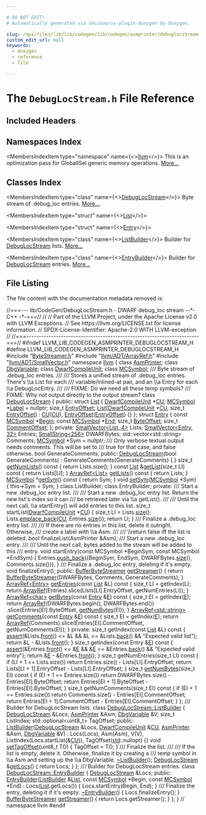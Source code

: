```yaml
---

# DO NOT EDIT!
# Automatically generated via docusaurus-plugin-doxygen by Doxygen.

slug: /api/files/lib/lib/codegen/lib/codegen/asmprinter/debuglocstream-h
custom_edit_url: null
keywords:
  - doxygen
  - reference
  - file

---
```





# The `DebugLocStream.h` File Reference

<DoxygenPage pluginConfig={pluginConfig}>



## Included Headers

<IncludesList>
<IncludesListItem
  filePath="ByteStreamer.h"
  permalink="/docs/api/files/lib/lib/codegen/lib/codegen/asmprinter/bytestreamer-h"
  isLocal="true" />
<IncludesListItem
  filePath="llvm/ADT/ArrayRef.h"
  permalink="/docs/api/files/include/include/llvm/include/llvm/adt/arrayref-h"
  isLocal="true" />
<IncludesListItem
  filePath="llvm/ADT/SmallVector.h"
  permalink="/docs/api/files/include/include/llvm/include/llvm/adt/smallvector-h"
  isLocal="true" />
</IncludesList>

## Namespaces Index

<MembersIndex>

<MembersIndexItem
  type="namespace"
  name={<><a href="/docs/api/namespaces/llvm">llvm</a></>}>
This is an optimization pass for GlobalISel generic memory operations. <a href="/docs/api/namespaces/llvm/#details">More...</a>
</MembersIndexItem>

</MembersIndex>

## Classes Index

<MembersIndex>

<MembersIndexItem
  type="class"
  name={<><a href="/docs/api/classes/llvm/debuglocstream">DebugLocStream</a></>}>
Byte stream of .debug&#95;loc entries. <a href="/docs/api/classes/llvm/debuglocstream/#details">More...</a>
</MembersIndexItem>

<MembersIndexItem
  type="struct"
  name={<><a href="/docs/api/structs/llvm/debuglocstream/list">List</a></>}>
</MembersIndexItem>

<MembersIndexItem
  type="struct"
  name={<><a href="/docs/api/structs/llvm/debuglocstream/entry">Entry</a></>}>
</MembersIndexItem>

<MembersIndexItem
  type="class"
  name={<><a href="/docs/api/classes/llvm/debuglocstream/listbuilder">ListBuilder</a></>}>
Builder for <a href="/docs/api/classes/llvm/debuglocstream">DebugLocStream</a> lists. <a href="/docs/api/classes/llvm/debuglocstream/listbuilder/#details">More...</a>
</MembersIndexItem>

<MembersIndexItem
  type="class"
  name={<><a href="/docs/api/classes/llvm/debuglocstream/entrybuilder">EntryBuilder</a></>}>
Builder for <a href="/docs/api/classes/llvm/debuglocstream">DebugLocStream</a> entries. <a href="/docs/api/classes/llvm/debuglocstream/entrybuilder/#details">More...</a>
</MembersIndexItem>

</MembersIndex>


## File Listing

The file content with the documentation metadata removed is:

<ProgramListing>

<Link id="l00001" /><CodeLine lineNumber="1"><span class="doxyHighlightComment">//===--- lib/CodeGen/DebugLocStream.h - DWARF debug&#95;loc stream --&#42;- C++ -&#42;-===//</span></CodeLine>
<Link id="l00002" /><CodeLine lineNumber="2"><span class="doxyHighlightComment">//</span></CodeLine>
<Link id="l00003" /><CodeLine lineNumber="3"><span class="doxyHighlightComment">// Part of the LLVM Project, under the Apache License v2.0 with LLVM Exceptions.</span></CodeLine>
<Link id="l00004" /><CodeLine lineNumber="4"><span class="doxyHighlightComment">// See https://llvm.org/LICENSE.txt for license information.</span></CodeLine>
<Link id="l00005" /><CodeLine lineNumber="5"><span class="doxyHighlightComment">// SPDX-License-Identifier: Apache-2.0 WITH LLVM-exception</span></CodeLine>
<Link id="l00006" /><CodeLine lineNumber="6"><span class="doxyHighlightComment">//</span></CodeLine>
<Link id="l00007" /><CodeLine lineNumber="7"><span class="doxyHighlightComment">//===----------------------------------------------------------------------===//</span></CodeLine>
<Link id="l00008" /><CodeLine lineNumber="8"></CodeLine>
<Link id="l00009" /><CodeLine lineNumber="9"><span class="doxyHighlightPreprocessor">#ifndef LLVM&#95;LIB&#95;CODEGEN&#95;ASMPRINTER&#95;DEBUGLOCSTREAM&#95;H</span></CodeLine>
<Link id="l00010" /><CodeLine lineNumber="10"><span class="doxyHighlightPreprocessor">#define LLVM&#95;LIB&#95;CODEGEN&#95;ASMPRINTER&#95;DEBUGLOCSTREAM&#95;H</span></CodeLine>
<Link id="l00011" /><CodeLine lineNumber="11"></CodeLine>
<Link id="l00012" /><CodeLine lineNumber="12"><span class="doxyHighlightPreprocessor">#include &quot;<a href="/docs/api/files/lib/lib/codegen/lib/codegen/asmprinter/bytestreamer-h">ByteStreamer.h</a>&quot;</span></CodeLine>
<Link id="l00013" /><CodeLine lineNumber="13"><span class="doxyHighlightPreprocessor">#include &quot;<a href="/docs/api/files/include/include/llvm/include/llvm/adt/arrayref-h">llvm/ADT/ArrayRef.h</a>&quot;</span></CodeLine>
<Link id="l00014" /><CodeLine lineNumber="14"><span class="doxyHighlightPreprocessor">#include &quot;<a href="/docs/api/files/include/include/llvm/include/llvm/adt/smallvector-h">llvm/ADT/SmallVector.h</a>&quot;</span></CodeLine>
<Link id="l00015" /><CodeLine lineNumber="15"></CodeLine>
<Link id="l00016" /><CodeLine lineNumber="16"><span class="doxyHighlightKeyword">namespace </span><span class="doxyHighlight"><a href="/docs/api/namespaces/llvm">llvm</a> &#123;</span></CodeLine>
<Link id="l00017" /><CodeLine lineNumber="17"></CodeLine>
<Link id="l00018" /><CodeLine lineNumber="18"><span class="doxyHighlightKeyword">class </span><span class="doxyHighlight"><a href="/docs/api/classes/llvm/asmprinter">AsmPrinter</a>;</span></CodeLine>
<Link id="l00019" /><CodeLine lineNumber="19"><span class="doxyHighlightKeyword">class </span><span class="doxyHighlight"><a href="/docs/api/classes/llvm/dbgvariable">DbgVariable</a>;</span></CodeLine>
<Link id="l00020" /><CodeLine lineNumber="20"><span class="doxyHighlightKeyword">class </span><span class="doxyHighlight"><a href="/docs/api/classes/llvm/dwarfcompileunit-2">DwarfCompileUnit</a>;</span></CodeLine>
<Link id="l00021" /><CodeLine lineNumber="21"><span class="doxyHighlightKeyword">class </span><span class="doxyHighlight"><a href="/docs/api/classes/llvm/mcsymbol">MCSymbol</a>;</span></CodeLine>
<Link id="l00022" /><CodeLine lineNumber="22"></CodeLine>
<Link id="l00023" /><CodeLine lineNumber="23"><span class="doxyHighlightComment">/// Byte stream of .debug&#95;loc entries.</span></CodeLine>
<Link id="l00024" /><CodeLine lineNumber="24"><span class="doxyHighlightComment">///</span></CodeLine>
<Link id="l00025" /><CodeLine lineNumber="25"><span class="doxyHighlightComment">/// Stores a unified stream of .debug&#95;loc entries.  There&#39;s \\a List for each</span></CodeLine>
<Link id="l00026" /><CodeLine lineNumber="26"><span class="doxyHighlightComment">/// variable/inlined-at pair, and an \\a Entry for each \\a DebugLocEntry.</span></CodeLine>
<Link id="l00027" /><CodeLine lineNumber="27"><span class="doxyHighlightComment">///</span></CodeLine>
<Link id="l00028" /><CodeLine lineNumber="28"><span class="doxyHighlightComment">/// FIXME: Do we need all these temp symbols?</span></CodeLine>
<Link id="l00029" /><CodeLine lineNumber="29"><span class="doxyHighlightComment">/// FIXME: Why not output directly to the output stream?</span></CodeLine>
<Link id="l00030" /><CodeLine lineNumber="30" lineLink="/docs/api/classes/llvm/debuglocstream"><span class="doxyHighlightKeyword">class </span><span class="doxyHighlight"><a href="/docs/api/classes/llvm/debuglocstream/#aca948c6cbebfd3e6b3d30786518e68f2">DebugLocStream</a> &#123;</span></CodeLine>
<Link id="l00031" /><CodeLine lineNumber="31"><span class="doxyHighlightKeyword">public</span><span class="doxyHighlight">:</span></CodeLine>
<Link id="l00032" /><CodeLine lineNumber="32" lineLink="/docs/api/structs/llvm/debuglocstream/list"><span class="doxyHighlight">  </span><span class="doxyHighlightKeyword">struct </span><span class="doxyHighlight"><a href="/docs/api/structs/llvm/debuglocstream/list/#a0f4c095fa2fb459a3ff8508737e51fd5">List</a> &#123;</span></CodeLine>
<Link id="l00033" /><CodeLine lineNumber="33" lineLink="/docs/api/structs/llvm/debuglocstream/list/#ab26e08aa85cc66133cf676f6f6fada68"><span class="doxyHighlight">    <a href="/docs/api/classes/llvm/dwarfcompileunit-2">DwarfCompileUnit</a> &#42;<a href="/docs/api/namespaces/cu">CU</a>;</span></CodeLine>
<Link id="l00034" /><CodeLine lineNumber="34" lineLink="/docs/api/structs/llvm/debuglocstream/list/#acd8a30786e5d8ee08a51b63e7476156d"><span class="doxyHighlight">    <a href="/docs/api/classes/llvm/mcsymbol">MCSymbol</a> &#42;<a href="/docs/api/structs/llvm/debuglocstream/list/#acd8a30786e5d8ee08a51b63e7476156d">Label</a> = </span><span class="doxyHighlightKeyword">nullptr</span><span class="doxyHighlight">;</span></CodeLine>
<Link id="l00035" /><CodeLine lineNumber="35" lineLink="/docs/api/structs/llvm/debuglocstream/list/#af66a400b96635a342b29b188a3d7aa20"><span class="doxyHighlight">    </span><span class="doxyHighlightKeywordType">size&#95;t</span><span class="doxyHighlight"> <a href="/docs/api/structs/llvm/debuglocstream/list/#af66a400b96635a342b29b188a3d7aa20">EntryOffset</a>;</span></CodeLine>
<Link id="l00036" /><CodeLine lineNumber="36" lineLink="/docs/api/structs/llvm/debuglocstream/list/#a0f4c095fa2fb459a3ff8508737e51fd5"><span class="doxyHighlight">    <a href="/docs/api/structs/llvm/debuglocstream/list/#a0f4c095fa2fb459a3ff8508737e51fd5">List</a>(<a href="/docs/api/classes/llvm/dwarfcompileunit-2">DwarfCompileUnit</a> &#42;<a href="/docs/api/namespaces/cu">CU</a>, </span><span class="doxyHighlightKeywordType">size&#95;t</span><span class="doxyHighlight"> <a href="/docs/api/structs/llvm/debuglocstream/list/#af66a400b96635a342b29b188a3d7aa20">EntryOffset</a>)</span></CodeLine>
<Link id="l00037" /><CodeLine lineNumber="37"><span class="doxyHighlight">        : <a href="/docs/api/namespaces/cu">CU</a>(<a href="/docs/api/namespaces/cu">CU</a>), <a href="/docs/api/structs/llvm/debuglocstream/list/#af66a400b96635a342b29b188a3d7aa20">EntryOffset</a>(<a href="/docs/api/structs/llvm/debuglocstream/list/#af66a400b96635a342b29b188a3d7aa20">EntryOffset</a>) &#123;&#125;</span></CodeLine>
<Link id="l00038" /><CodeLine lineNumber="38"><span class="doxyHighlight">  &#125;;</span></CodeLine>
<Link id="l00039" /><CodeLine lineNumber="39" lineLink="/docs/api/structs/llvm/debuglocstream/entry"><span class="doxyHighlight">  </span><span class="doxyHighlightKeyword">struct </span><span class="doxyHighlight"><a href="/docs/api/structs/llvm/debuglocstream/entry">Entry</a> &#123;</span></CodeLine>
<Link id="l00040" /><CodeLine lineNumber="40" lineLink="/docs/api/structs/llvm/debuglocstream/entry/#aefde5ce9bff36b3d5568976bd0825236"><span class="doxyHighlight">    </span><span class="doxyHighlightKeyword">const</span><span class="doxyHighlight"> <a href="/docs/api/classes/llvm/mcsymbol">MCSymbol</a> &#42;<a href="/docs/api/structs/llvm/debuglocstream/entry/#aefde5ce9bff36b3d5568976bd0825236">Begin</a>;</span></CodeLine>
<Link id="l00041" /><CodeLine lineNumber="41" lineLink="/docs/api/structs/llvm/debuglocstream/entry/#aafbe3635c6dba172f60fb5e4c41faf89"><span class="doxyHighlight">    </span><span class="doxyHighlightKeyword">const</span><span class="doxyHighlight"> <a href="/docs/api/classes/llvm/mcsymbol">MCSymbol</a> &#42;<a href="/docs/api/structs/llvm/debuglocstream/entry/#aafbe3635c6dba172f60fb5e4c41faf89">End</a>;</span></CodeLine>
<Link id="l00042" /><CodeLine lineNumber="42" lineLink="/docs/api/structs/llvm/debuglocstream/entry/#a222572c32cd32fd955b3cebc9ef55228"><span class="doxyHighlight">    </span><span class="doxyHighlightKeywordType">size&#95;t</span><span class="doxyHighlight"> <a href="/docs/api/structs/llvm/debuglocstream/entry/#a222572c32cd32fd955b3cebc9ef55228">ByteOffset</a>;</span></CodeLine>
<Link id="l00043" /><CodeLine lineNumber="43" lineLink="/docs/api/structs/llvm/debuglocstream/entry/#a3f3a486a639db8836fc86dea561bfe79"><span class="doxyHighlight">    </span><span class="doxyHighlightKeywordType">size&#95;t</span><span class="doxyHighlight"> <a href="/docs/api/structs/llvm/debuglocstream/entry/#a3f3a486a639db8836fc86dea561bfe79">CommentOffset</a>;</span></CodeLine>
<Link id="l00044" /><CodeLine lineNumber="44"><span class="doxyHighlight">  &#125;;</span></CodeLine>
<Link id="l00045" /><CodeLine lineNumber="45"></CodeLine>
<Link id="l00046" /><CodeLine lineNumber="46"><span class="doxyHighlightKeyword">private</span><span class="doxyHighlight">:</span></CodeLine>
<Link id="l00047" /><CodeLine lineNumber="47"><span class="doxyHighlight">  <a href="/docs/api/classes/llvm/smallvector">SmallVector&lt;List, 4&gt;</a> Lists;</span></CodeLine>
<Link id="l00048" /><CodeLine lineNumber="48"><span class="doxyHighlight">  <a href="/docs/api/classes/llvm/smallvector">SmallVector&lt;Entry, 32&gt;</a> Entries;</span></CodeLine>
<Link id="l00049" /><CodeLine lineNumber="49"><span class="doxyHighlight">  <a href="/docs/api/classes/llvm/smallstring">SmallString&lt;256&gt;</a> DWARFBytes;</span></CodeLine>
<Link id="l00050" /><CodeLine lineNumber="50"><span class="doxyHighlight">  std::vector&lt;std::string&gt; Comments;</span></CodeLine>
<Link id="l00051" /><CodeLine lineNumber="51"><span class="doxyHighlight">  <a href="/docs/api/classes/llvm/mcsymbol">MCSymbol</a> &#42;Sym = </span><span class="doxyHighlightKeyword">nullptr</span><span class="doxyHighlight">;</span></CodeLine>
<Link id="l00052" /><CodeLine lineNumber="52"></CodeLine>
<Link id="l00053" /><CodeLine lineNumber="53"><span class="doxyHighlightComment">  /// Only verbose textual output needs comments.  This will be set to</span></CodeLine>
<Link id="l00054" /><CodeLine lineNumber="54"><span class="doxyHighlightComment">  /// true for that case, and false otherwise.</span></CodeLine>
<Link id="l00055" /><CodeLine lineNumber="55"><span class="doxyHighlight">  </span><span class="doxyHighlightKeywordType">bool</span><span class="doxyHighlight"> GenerateComments;</span></CodeLine>
<Link id="l00056" /><CodeLine lineNumber="56"></CodeLine>
<Link id="l00057" /><CodeLine lineNumber="57"><span class="doxyHighlightKeyword">public</span><span class="doxyHighlight">:</span></CodeLine>
<Link id="l00058" /><CodeLine lineNumber="58" lineLink="/docs/api/classes/llvm/debuglocstream/#aca948c6cbebfd3e6b3d30786518e68f2"><span class="doxyHighlight">  <a href="/docs/api/classes/llvm/debuglocstream/#aca948c6cbebfd3e6b3d30786518e68f2">DebugLocStream</a>(</span><span class="doxyHighlightKeywordType">bool</span><span class="doxyHighlight"> GenerateComments) : GenerateComments(GenerateComments) &#123; &#125;</span></CodeLine>
<Link id="l00059" /><CodeLine lineNumber="59" lineLink="/docs/api/classes/llvm/debuglocstream/#ae9b4e6042e6577d2447e660dd8920fa1"><span class="doxyHighlight">  </span><span class="doxyHighlightKeywordType">size&#95;t</span><span class="doxyHighlight"> <a href="/docs/api/classes/llvm/debuglocstream/#ae9b4e6042e6577d2447e660dd8920fa1">getNumLists</a>()</span><span class="doxyHighlightKeyword"> const </span><span class="doxyHighlight">&#123; </span><span class="doxyHighlightKeywordFlow">return</span><span class="doxyHighlight"> Lists.size(); &#125;</span></CodeLine>
<Link id="l00060" /><CodeLine lineNumber="60" lineLink="/docs/api/classes/llvm/debuglocstream/#a133d418b21dfa17cb06cb48e99a2b504"><span class="doxyHighlight">  </span><span class="doxyHighlightKeyword">const</span><span class="doxyHighlight"> <a href="/docs/api/structs/llvm/debuglocstream/list">List</a> &amp;<a href="/docs/api/classes/llvm/debuglocstream/#a133d418b21dfa17cb06cb48e99a2b504">getList</a>(</span><span class="doxyHighlightKeywordType">size&#95;t</span><span class="doxyHighlight"> LI)</span><span class="doxyHighlightKeyword"> const </span><span class="doxyHighlight">&#123; </span><span class="doxyHighlightKeywordFlow">return</span><span class="doxyHighlight"> Lists&#91;LI&#93;; &#125;</span></CodeLine>
<Link id="l00061" /><CodeLine lineNumber="61" lineLink="/docs/api/classes/llvm/debuglocstream/#afd8f506279685e3d39487878abe4f23a"><span class="doxyHighlight">  <a href="/docs/api/classes/llvm/arrayref">ArrayRef&lt;List&gt;</a> <a href="/docs/api/classes/llvm/debuglocstream/#afd8f506279685e3d39487878abe4f23a">getLists</a>()</span><span class="doxyHighlightKeyword"> const </span><span class="doxyHighlight">&#123; </span><span class="doxyHighlightKeywordFlow">return</span><span class="doxyHighlight"> Lists; &#125;</span></CodeLine>
<Link id="l00062" /><CodeLine lineNumber="62" lineLink="/docs/api/classes/llvm/debuglocstream/#a89dab3dd029768615523b32870d7648e"><span class="doxyHighlight">  <a href="/docs/api/classes/llvm/mcsymbol">MCSymbol</a> &#42;<a href="/docs/api/classes/llvm/debuglocstream/#a89dab3dd029768615523b32870d7648e">getSym</a>()</span><span class="doxyHighlightKeyword"> const </span><span class="doxyHighlight">&#123;</span></CodeLine>
<Link id="l00063" /><CodeLine lineNumber="63"><span class="doxyHighlight">    </span><span class="doxyHighlightKeywordFlow">return</span><span class="doxyHighlight"> Sym;</span></CodeLine>
<Link id="l00064" /><CodeLine lineNumber="64"><span class="doxyHighlight">  &#125;</span></CodeLine>
<Link id="l00065" /><CodeLine lineNumber="65" lineLink="/docs/api/classes/llvm/debuglocstream/#af6cab0c0e37aa5966d395aa005478553"><span class="doxyHighlight">  </span><span class="doxyHighlightKeywordType">void</span><span class="doxyHighlight"> <a href="/docs/api/classes/llvm/debuglocstream/#af6cab0c0e37aa5966d395aa005478553">setSym</a>(<a href="/docs/api/classes/llvm/mcsymbol">MCSymbol</a> &#42;Sym) &#123;</span></CodeLine>
<Link id="l00066" /><CodeLine lineNumber="66"><span class="doxyHighlight">    this-&gt;Sym = Sym;</span></CodeLine>
<Link id="l00067" /><CodeLine lineNumber="67"><span class="doxyHighlight">  &#125;</span></CodeLine>
<Link id="l00068" /><CodeLine lineNumber="68"></CodeLine>
<Link id="l00069" /><CodeLine lineNumber="69"><span class="doxyHighlight">  </span><span class="doxyHighlightKeyword">class </span><span class="doxyHighlight">ListBuilder;</span></CodeLine>
<Link id="l00070" /><CodeLine lineNumber="70"><span class="doxyHighlight">  </span><span class="doxyHighlightKeyword">class </span><span class="doxyHighlight">EntryBuilder;</span></CodeLine>
<Link id="l00071" /><CodeLine lineNumber="71"></CodeLine>
<Link id="l00072" /><CodeLine lineNumber="72"><span class="doxyHighlightKeyword">private</span><span class="doxyHighlight">:</span></CodeLine>
<Link id="l00073" /><CodeLine lineNumber="73"><span class="doxyHighlightComment">  /// Start a new .debug&#95;loc entry list.</span></CodeLine>
<Link id="l00074" /><CodeLine lineNumber="74"><span class="doxyHighlightComment">  ///</span></CodeLine>
<Link id="l00075" /><CodeLine lineNumber="75"><span class="doxyHighlightComment">  /// Start a new .debug&#95;loc entry list.  Return the new list&#39;s index so it can</span></CodeLine>
<Link id="l00076" /><CodeLine lineNumber="76"><span class="doxyHighlightComment">  /// be retrieved later via \\a getList().</span></CodeLine>
<Link id="l00077" /><CodeLine lineNumber="77"><span class="doxyHighlightComment">  ///</span></CodeLine>
<Link id="l00078" /><CodeLine lineNumber="78"><span class="doxyHighlightComment">  /// Until the next call, \\a startEntry() will add entries to this list.</span></CodeLine>
<Link id="l00079" /><CodeLine lineNumber="79"><span class="doxyHighlight">  </span><span class="doxyHighlightKeywordType">size&#95;t</span><span class="doxyHighlight"> startList(<a href="/docs/api/classes/llvm/dwarfcompileunit-2">DwarfCompileUnit</a> &#42;<a href="/docs/api/namespaces/cu">CU</a>) &#123;</span></CodeLine>
<Link id="l00080" /><CodeLine lineNumber="80"><span class="doxyHighlight">    </span><span class="doxyHighlightKeywordType">size&#95;t</span><span class="doxyHighlight"> LI = Lists.<a href="/docs/api/classes/llvm/smallvectortemplatecommon/#a1c479a8c434377c2b8cb056bdfdfc201">size</a>();</span></CodeLine>
<Link id="l00081" /><CodeLine lineNumber="81"><span class="doxyHighlight">    Lists.<a href="/docs/api/classes/llvm/smallvectorimpl/#a396fcfee6914c76974b73c3d203da6a5">emplace&#95;back</a>(<a href="/docs/api/namespaces/cu">CU</a>, Entries.<a href="/docs/api/classes/llvm/smallvectortemplatecommon/#a1c479a8c434377c2b8cb056bdfdfc201">size</a>());</span></CodeLine>
<Link id="l00082" /><CodeLine lineNumber="82"><span class="doxyHighlight">    </span><span class="doxyHighlightKeywordFlow">return</span><span class="doxyHighlight"> LI;</span></CodeLine>
<Link id="l00083" /><CodeLine lineNumber="83"><span class="doxyHighlight">  &#125;</span></CodeLine>
<Link id="l00084" /><CodeLine lineNumber="84"></CodeLine>
<Link id="l00085" /><CodeLine lineNumber="85"><span class="doxyHighlightComment">  /// Finalize a .debug&#95;loc entry list.</span></CodeLine>
<Link id="l00086" /><CodeLine lineNumber="86"><span class="doxyHighlightComment">  ///</span></CodeLine>
<Link id="l00087" /><CodeLine lineNumber="87"><span class="doxyHighlightComment">  /// If there are no entries in this list, delete it outright.  Otherwise,</span></CodeLine>
<Link id="l00088" /><CodeLine lineNumber="88"><span class="doxyHighlightComment">  /// create a label with \\a Asm.</span></CodeLine>
<Link id="l00089" /><CodeLine lineNumber="89"><span class="doxyHighlightComment">  ///</span></CodeLine>
<Link id="l00090" /><CodeLine lineNumber="90"><span class="doxyHighlightComment">  /// \\return false iff the list is deleted.</span></CodeLine>
<Link id="l00091" /><CodeLine lineNumber="91"><span class="doxyHighlight">  </span><span class="doxyHighlightKeywordType">bool</span><span class="doxyHighlight"> finalizeList(AsmPrinter &amp;Asm);</span></CodeLine>
<Link id="l00092" /><CodeLine lineNumber="92"></CodeLine>
<Link id="l00093" /><CodeLine lineNumber="93"><span class="doxyHighlightComment">  /// Start a new .debug&#95;loc entry.</span></CodeLine>
<Link id="l00094" /><CodeLine lineNumber="94"><span class="doxyHighlightComment">  ///</span></CodeLine>
<Link id="l00095" /><CodeLine lineNumber="95"><span class="doxyHighlightComment">  /// Until the next call, bytes added to the stream will be added to this</span></CodeLine>
<Link id="l00096" /><CodeLine lineNumber="96"><span class="doxyHighlightComment">  /// entry.</span></CodeLine>
<Link id="l00097" /><CodeLine lineNumber="97"><span class="doxyHighlight">  </span><span class="doxyHighlightKeywordType">void</span><span class="doxyHighlight"> startEntry(</span><span class="doxyHighlightKeyword">const</span><span class="doxyHighlight"> MCSymbol &#42;BeginSym, </span><span class="doxyHighlightKeyword">const</span><span class="doxyHighlight"> MCSymbol &#42;EndSym) &#123;</span></CodeLine>
<Link id="l00098" /><CodeLine lineNumber="98"><span class="doxyHighlight">    Entries.<a href="/docs/api/classes/llvm/smallvectortemplatebase/#af42bfbc067df27c19ee2fc859df58799">push&#95;back</a>(&#123;BeginSym, EndSym, DWARFBytes.<a href="/docs/api/classes/llvm/smallvectortemplatecommon/#a1c479a8c434377c2b8cb056bdfdfc201">size</a>(), Comments.size()&#125;);</span></CodeLine>
<Link id="l00099" /><CodeLine lineNumber="99"><span class="doxyHighlight">  &#125;</span></CodeLine>
<Link id="l00100" /><CodeLine lineNumber="100"></CodeLine>
<Link id="l00101" /><CodeLine lineNumber="101"><span class="doxyHighlightComment">  /// Finalize a .debug&#95;loc entry, deleting if it&#39;s empty.</span></CodeLine>
<Link id="l00102" /><CodeLine lineNumber="102"><span class="doxyHighlight">  </span><span class="doxyHighlightKeywordType">void</span><span class="doxyHighlight"> finalizeEntry();</span></CodeLine>
<Link id="l00103" /><CodeLine lineNumber="103"></CodeLine>
<Link id="l00104" /><CodeLine lineNumber="104"><span class="doxyHighlightKeyword">public</span><span class="doxyHighlight">:</span></CodeLine>
<Link id="l00105" /><CodeLine lineNumber="105" lineLink="/docs/api/classes/llvm/debuglocstream/#a40f6ee7579da5fae9048553ab5319a19"><span class="doxyHighlight">  <a href="/docs/api/classes/llvm/bufferbytestreamer">BufferByteStreamer</a> <a href="/docs/api/classes/llvm/debuglocstream/#a40f6ee7579da5fae9048553ab5319a19">getStreamer</a>() &#123;</span></CodeLine>
<Link id="l00106" /><CodeLine lineNumber="106"><span class="doxyHighlight">    </span><span class="doxyHighlightKeywordFlow">return</span><span class="doxyHighlight"> <a href="/docs/api/classes/llvm/bufferbytestreamer">BufferByteStreamer</a>(DWARFBytes, Comments, GenerateComments);</span></CodeLine>
<Link id="l00107" /><CodeLine lineNumber="107"><span class="doxyHighlight">  &#125;</span></CodeLine>
<Link id="l00108" /><CodeLine lineNumber="108"></CodeLine>
<Link id="l00109" /><CodeLine lineNumber="109" lineLink="/docs/api/classes/llvm/debuglocstream/#a5ccfc50b864ea1f1e82cbc14b251b6f8"><span class="doxyHighlight">  <a href="/docs/api/classes/llvm/arrayref">ArrayRef&lt;Entry&gt;</a> <a href="/docs/api/classes/llvm/debuglocstream/#a5ccfc50b864ea1f1e82cbc14b251b6f8">getEntries</a>(</span><span class="doxyHighlightKeyword">const</span><span class="doxyHighlight"> <a href="/docs/api/structs/llvm/debuglocstream/list">List</a> &amp;L)</span><span class="doxyHighlightKeyword"> const </span><span class="doxyHighlight">&#123;</span></CodeLine>
<Link id="l00110" /><CodeLine lineNumber="110"><span class="doxyHighlight">    </span><span class="doxyHighlightKeywordType">size&#95;t</span><span class="doxyHighlight"> LI = getIndex(L);</span></CodeLine>
<Link id="l00111" /><CodeLine lineNumber="111"><span class="doxyHighlight">    </span><span class="doxyHighlightKeywordFlow">return</span><span class="doxyHighlight"> <a href="/docs/api/namespaces/llvm/#ab9c6b351507d3c0730f4290919d43a12">ArrayRef</a>(Entries).slice(Lists&#91;LI&#93;.EntryOffset, getNumEntries(LI));</span></CodeLine>
<Link id="l00112" /><CodeLine lineNumber="112"><span class="doxyHighlight">  &#125;</span></CodeLine>
<Link id="l00113" /><CodeLine lineNumber="113"></CodeLine>
<Link id="l00114" /><CodeLine lineNumber="114" lineLink="/docs/api/classes/llvm/debuglocstream/#a6ac7d4ca756e5e61ffa259600ae133b0"><span class="doxyHighlight">  <a href="/docs/api/classes/llvm/arrayref">ArrayRef&lt;char&gt;</a> <a href="/docs/api/classes/llvm/debuglocstream/#a6ac7d4ca756e5e61ffa259600ae133b0">getBytes</a>(</span><span class="doxyHighlightKeyword">const</span><span class="doxyHighlight"> <a href="/docs/api/structs/llvm/debuglocstream/entry">Entry</a> &amp;<a href="/docs/api/files/lib/lib/ir/builtingcs-cpp/#abb2b3a60ccc38a28239e19a1646e0c8a">E</a>)</span><span class="doxyHighlightKeyword"> const </span><span class="doxyHighlight">&#123;</span></CodeLine>
<Link id="l00115" /><CodeLine lineNumber="115"><span class="doxyHighlight">    </span><span class="doxyHighlightKeywordType">size&#95;t</span><span class="doxyHighlight"> EI = getIndex(<a href="/docs/api/files/lib/lib/ir/builtingcs-cpp/#abb2b3a60ccc38a28239e19a1646e0c8a">E</a>);</span></CodeLine>
<Link id="l00116" /><CodeLine lineNumber="116"><span class="doxyHighlight">    </span><span class="doxyHighlightKeywordFlow">return</span><span class="doxyHighlight"> <a href="/docs/api/namespaces/llvm/#ab9c6b351507d3c0730f4290919d43a12">ArrayRef</a>(DWARFBytes.begin(), DWARFBytes.end())</span></CodeLine>
<Link id="l00117" /><CodeLine lineNumber="117"><span class="doxyHighlight">        .slice(Entries&#91;EI&#93;.ByteOffset, <a href="/docs/api/files/lib/lib/transforms/lib/transforms/scalar/loopidiomrecognize-cpp/#a7bdf6d6bf51cc1a22329cd775255d0c8">getNumBytes</a>(EI));</span></CodeLine>
<Link id="l00118" /><CodeLine lineNumber="118"><span class="doxyHighlight">  &#125;</span></CodeLine>
<Link id="l00119" /><CodeLine lineNumber="119" lineLink="/docs/api/classes/llvm/debuglocstream/#a39ae17a13864e4cf59e8a8914bc68071"><span class="doxyHighlight">  <a href="/docs/api/classes/llvm/arrayref">ArrayRef&lt;std::string&gt;</a> <a href="/docs/api/classes/llvm/debuglocstream/#a39ae17a13864e4cf59e8a8914bc68071">getComments</a>(</span><span class="doxyHighlightKeyword">const</span><span class="doxyHighlight"> <a href="/docs/api/structs/llvm/debuglocstream/entry">Entry</a> &amp;<a href="/docs/api/files/lib/lib/ir/builtingcs-cpp/#abb2b3a60ccc38a28239e19a1646e0c8a">E</a>)</span><span class="doxyHighlightKeyword"> const </span><span class="doxyHighlight">&#123;</span></CodeLine>
<Link id="l00120" /><CodeLine lineNumber="120"><span class="doxyHighlight">    </span><span class="doxyHighlightKeywordType">size&#95;t</span><span class="doxyHighlight"> EI = getIndex(<a href="/docs/api/files/lib/lib/ir/builtingcs-cpp/#abb2b3a60ccc38a28239e19a1646e0c8a">E</a>);</span></CodeLine>
<Link id="l00121" /><CodeLine lineNumber="121"><span class="doxyHighlight">    </span><span class="doxyHighlightKeywordFlow">return</span><span class="doxyHighlight"> <a href="/docs/api/namespaces/llvm/#ab9c6b351507d3c0730f4290919d43a12">ArrayRef</a>(Comments).slice(Entries&#91;EI&#93;.CommentOffset,</span></CodeLine>
<Link id="l00122" /><CodeLine lineNumber="122"><span class="doxyHighlight">                                    getNumComments(EI));</span></CodeLine>
<Link id="l00123" /><CodeLine lineNumber="123"><span class="doxyHighlight">  &#125;</span></CodeLine>
<Link id="l00124" /><CodeLine lineNumber="124"></CodeLine>
<Link id="l00125" /><CodeLine lineNumber="125"><span class="doxyHighlightKeyword">private</span><span class="doxyHighlight">:</span></CodeLine>
<Link id="l00126" /><CodeLine lineNumber="126"><span class="doxyHighlight">  </span><span class="doxyHighlightKeywordType">size&#95;t</span><span class="doxyHighlight"> getIndex(</span><span class="doxyHighlightKeyword">const</span><span class="doxyHighlight"> <a href="/docs/api/namespaces/llvm/#acefe92adee8725ad904c7c43649790e8a4ee29ca12c7d126654bd0e5275de6135">List</a> &amp;L)</span><span class="doxyHighlightKeyword"> const </span><span class="doxyHighlight">&#123;</span></CodeLine>
<Link id="l00127" /><CodeLine lineNumber="127"><span class="doxyHighlight">    <a href="/docs/api/files/lib/lib/target/lib/target/amdgpu/silowercontrolflow-cpp/#a4868c5d81c5ccc98c47aeab6244346a0">assert</a>(&amp;Lists.<a href="/docs/api/classes/llvm/smallvectortemplatecommon/#a58dc840fc84420b7f0b773794b8101c1">front</a>() &lt;= &amp;L &amp;&amp; &amp;L &lt;= &amp;Lists.<a href="/docs/api/classes/llvm/smallvectortemplatecommon/#acd9e771a3296c6b24146955754620557">back</a>() &amp;&amp;</span></CodeLine>
<Link id="l00128" /><CodeLine lineNumber="128"><span class="doxyHighlight">           </span><span class="doxyHighlightStringLiteral">&quot;Expected valid list&quot;</span><span class="doxyHighlight">);</span></CodeLine>
<Link id="l00129" /><CodeLine lineNumber="129"><span class="doxyHighlight">    </span><span class="doxyHighlightKeywordFlow">return</span><span class="doxyHighlight"> &amp;L - &amp;Lists.<a href="/docs/api/classes/llvm/smallvectortemplatecommon/#a58dc840fc84420b7f0b773794b8101c1">front</a>();</span></CodeLine>
<Link id="l00130" /><CodeLine lineNumber="130"><span class="doxyHighlight">  &#125;</span></CodeLine>
<Link id="l00131" /><CodeLine lineNumber="131"><span class="doxyHighlight">  </span><span class="doxyHighlightKeywordType">size&#95;t</span><span class="doxyHighlight"> getIndex(</span><span class="doxyHighlightKeyword">const</span><span class="doxyHighlight"> Entry &amp;<a href="/docs/api/files/lib/lib/ir/builtingcs-cpp/#abb2b3a60ccc38a28239e19a1646e0c8a">E</a>)</span><span class="doxyHighlightKeyword"> const </span><span class="doxyHighlight">&#123;</span></CodeLine>
<Link id="l00132" /><CodeLine lineNumber="132"><span class="doxyHighlight">    <a href="/docs/api/files/lib/lib/target/lib/target/amdgpu/silowercontrolflow-cpp/#a4868c5d81c5ccc98c47aeab6244346a0">assert</a>(&amp;Entries.<a href="/docs/api/classes/llvm/smallvectortemplatecommon/#a58dc840fc84420b7f0b773794b8101c1">front</a>() &lt;= &amp;<a href="/docs/api/files/lib/lib/ir/builtingcs-cpp/#abb2b3a60ccc38a28239e19a1646e0c8a">E</a> &amp;&amp; &amp;<a href="/docs/api/files/lib/lib/ir/builtingcs-cpp/#abb2b3a60ccc38a28239e19a1646e0c8a">E</a> &lt;= &amp;Entries.<a href="/docs/api/classes/llvm/smallvectortemplatecommon/#acd9e771a3296c6b24146955754620557">back</a>() &amp;&amp;</span></CodeLine>
<Link id="l00133" /><CodeLine lineNumber="133"><span class="doxyHighlight">           </span><span class="doxyHighlightStringLiteral">&quot;Expected valid entry&quot;</span><span class="doxyHighlight">);</span></CodeLine>
<Link id="l00134" /><CodeLine lineNumber="134"><span class="doxyHighlight">    </span><span class="doxyHighlightKeywordFlow">return</span><span class="doxyHighlight"> &amp;<a href="/docs/api/files/lib/lib/ir/builtingcs-cpp/#abb2b3a60ccc38a28239e19a1646e0c8a">E</a> - &amp;Entries.<a href="/docs/api/classes/llvm/smallvectortemplatecommon/#a58dc840fc84420b7f0b773794b8101c1">front</a>();</span></CodeLine>
<Link id="l00135" /><CodeLine lineNumber="135"><span class="doxyHighlight">  &#125;</span></CodeLine>
<Link id="l00136" /><CodeLine lineNumber="136"><span class="doxyHighlight">  </span><span class="doxyHighlightKeywordType">size&#95;t</span><span class="doxyHighlight"> getNumEntries(</span><span class="doxyHighlightKeywordType">size&#95;t</span><span class="doxyHighlight"> LI)</span><span class="doxyHighlightKeyword"> const </span><span class="doxyHighlight">&#123;</span></CodeLine>
<Link id="l00137" /><CodeLine lineNumber="137"><span class="doxyHighlight">    </span><span class="doxyHighlightKeywordFlow">if</span><span class="doxyHighlight"> (LI + 1 == Lists.size())</span></CodeLine>
<Link id="l00138" /><CodeLine lineNumber="138"><span class="doxyHighlight">      </span><span class="doxyHighlightKeywordFlow">return</span><span class="doxyHighlight"> Entries.size() - Lists&#91;LI&#93;.EntryOffset;</span></CodeLine>
<Link id="l00139" /><CodeLine lineNumber="139"><span class="doxyHighlight">    </span><span class="doxyHighlightKeywordFlow">return</span><span class="doxyHighlight"> Lists&#91;LI + 1&#93;.EntryOffset - Lists&#91;LI&#93;.EntryOffset;</span></CodeLine>
<Link id="l00140" /><CodeLine lineNumber="140"><span class="doxyHighlight">  &#125;</span></CodeLine>
<Link id="l00141" /><CodeLine lineNumber="141"><span class="doxyHighlight">  </span><span class="doxyHighlightKeywordType">size&#95;t</span><span class="doxyHighlight"> <a href="/docs/api/files/lib/lib/transforms/lib/transforms/scalar/loopidiomrecognize-cpp/#a7bdf6d6bf51cc1a22329cd775255d0c8">getNumBytes</a>(</span><span class="doxyHighlightKeywordType">size&#95;t</span><span class="doxyHighlight"> EI)</span><span class="doxyHighlightKeyword"> const </span><span class="doxyHighlight">&#123;</span></CodeLine>
<Link id="l00142" /><CodeLine lineNumber="142"><span class="doxyHighlight">    </span><span class="doxyHighlightKeywordFlow">if</span><span class="doxyHighlight"> (EI + 1 == Entries.size())</span></CodeLine>
<Link id="l00143" /><CodeLine lineNumber="143"><span class="doxyHighlight">      </span><span class="doxyHighlightKeywordFlow">return</span><span class="doxyHighlight"> DWARFBytes.size() - Entries&#91;EI&#93;.ByteOffset;</span></CodeLine>
<Link id="l00144" /><CodeLine lineNumber="144"><span class="doxyHighlight">    </span><span class="doxyHighlightKeywordFlow">return</span><span class="doxyHighlight"> Entries&#91;EI + 1&#93;.ByteOffset - Entries&#91;EI&#93;.ByteOffset;</span></CodeLine>
<Link id="l00145" /><CodeLine lineNumber="145"><span class="doxyHighlight">  &#125;</span></CodeLine>
<Link id="l00146" /><CodeLine lineNumber="146"><span class="doxyHighlight">  </span><span class="doxyHighlightKeywordType">size&#95;t</span><span class="doxyHighlight"> getNumComments(</span><span class="doxyHighlightKeywordType">size&#95;t</span><span class="doxyHighlight"> EI)</span><span class="doxyHighlightKeyword"> const </span><span class="doxyHighlight">&#123;</span></CodeLine>
<Link id="l00147" /><CodeLine lineNumber="147"><span class="doxyHighlight">    </span><span class="doxyHighlightKeywordFlow">if</span><span class="doxyHighlight"> (EI + 1 == Entries.size())</span></CodeLine>
<Link id="l00148" /><CodeLine lineNumber="148"><span class="doxyHighlight">      </span><span class="doxyHighlightKeywordFlow">return</span><span class="doxyHighlight"> Comments.size() - Entries&#91;EI&#93;.CommentOffset;</span></CodeLine>
<Link id="l00149" /><CodeLine lineNumber="149"><span class="doxyHighlight">    </span><span class="doxyHighlightKeywordFlow">return</span><span class="doxyHighlight"> Entries&#91;EI + 1&#93;.CommentOffset - Entries&#91;EI&#93;.CommentOffset;</span></CodeLine>
<Link id="l00150" /><CodeLine lineNumber="150"><span class="doxyHighlight">  &#125;</span></CodeLine>
<Link id="l00151" /><CodeLine lineNumber="151"><span class="doxyHighlight">&#125;;</span></CodeLine>
<Link id="l00152" /><CodeLine lineNumber="152"></CodeLine>
<Link id="l00153" /><CodeLine lineNumber="153"><span class="doxyHighlightComment">/// Builder for DebugLocStream lists.</span></CodeLine>
<Link id="l00154" /><CodeLine lineNumber="154" lineLink="/docs/api/classes/llvm/debuglocstream/listbuilder"><span class="doxyHighlightKeyword">class </span><span class="doxyHighlight"><a href="/docs/api/classes/llvm/debuglocstream/listbuilder">DebugLocStream::ListBuilder</a> &#123;</span></CodeLine>
<Link id="l00155" /><CodeLine lineNumber="155"><span class="doxyHighlight">  <a href="/docs/api/classes/llvm/debuglocstream/#aca948c6cbebfd3e6b3d30786518e68f2">DebugLocStream</a> &amp;Locs;</span></CodeLine>
<Link id="l00156" /><CodeLine lineNumber="156"><span class="doxyHighlight">  <a href="/docs/api/classes/llvm/asmprinter">AsmPrinter</a> &amp;Asm;</span></CodeLine>
<Link id="l00157" /><CodeLine lineNumber="157"><span class="doxyHighlight">  <a href="/docs/api/classes/llvm/dbgvariable">DbgVariable</a> &amp;V;</span></CodeLine>
<Link id="l00158" /><CodeLine lineNumber="158"><span class="doxyHighlight">  </span><span class="doxyHighlightKeywordType">size&#95;t</span><span class="doxyHighlight"> ListIndex;</span></CodeLine>
<Link id="l00159" /><CodeLine lineNumber="159"><span class="doxyHighlight">  std::optional&lt;uint8&#95;t&gt; TagOffset;</span></CodeLine>
<Link id="l00160" /><CodeLine lineNumber="160"></CodeLine>
<Link id="l00161" /><CodeLine lineNumber="161"><span class="doxyHighlightKeyword">public</span><span class="doxyHighlight">:</span></CodeLine>
<Link id="l00162" /><CodeLine lineNumber="162" lineLink="/docs/api/classes/llvm/debuglocstream/listbuilder/#a1e7cbdc2a032622cef91f7583bbe5b23"><span class="doxyHighlight">  <a href="/docs/api/classes/llvm/debuglocstream/listbuilder/#a1e7cbdc2a032622cef91f7583bbe5b23">ListBuilder</a>(<a href="/docs/api/classes/llvm/debuglocstream/#aca948c6cbebfd3e6b3d30786518e68f2">DebugLocStream</a> &amp;Locs, <a href="/docs/api/classes/llvm/dwarfcompileunit-2">DwarfCompileUnit</a> &amp;<a href="/docs/api/namespaces/cu">CU</a>, <a href="/docs/api/classes/llvm/asmprinter">AsmPrinter</a> &amp;Asm,</span></CodeLine>
<Link id="l00163" /><CodeLine lineNumber="163"><span class="doxyHighlight">              <a href="/docs/api/classes/llvm/dbgvariable">DbgVariable</a> &amp;V)</span></CodeLine>
<Link id="l00164" /><CodeLine lineNumber="164"><span class="doxyHighlight">      : Locs(Locs), Asm(Asm), V(V), ListIndex(Locs.startList(&amp;<a href="/docs/api/namespaces/cu">CU</a>)),</span></CodeLine>
<Link id="l00165" /><CodeLine lineNumber="165"><span class="doxyHighlight">        TagOffset(<a href="/docs/api/namespaces/std">std</a>::nullopt) &#123;&#125;</span></CodeLine>
<Link id="l00166" /><CodeLine lineNumber="166"></CodeLine>
<Link id="l00167" /><CodeLine lineNumber="167" lineLink="/docs/api/classes/llvm/debuglocstream/listbuilder/#a24379e4051c3bb61e1794427239e0d94"><span class="doxyHighlight">  </span><span class="doxyHighlightKeywordType">void</span><span class="doxyHighlight"> <a href="/docs/api/classes/llvm/debuglocstream/listbuilder/#a24379e4051c3bb61e1794427239e0d94">setTagOffset</a>(uint8&#95;t TO) &#123;</span></CodeLine>
<Link id="l00168" /><CodeLine lineNumber="168"><span class="doxyHighlight">    TagOffset = TO;</span></CodeLine>
<Link id="l00169" /><CodeLine lineNumber="169"><span class="doxyHighlight">  &#125;</span></CodeLine>
<Link id="l00170" /><CodeLine lineNumber="170"></CodeLine>
<Link id="l00171" /><CodeLine lineNumber="171"><span class="doxyHighlightComment">  /// Finalize the list.</span></CodeLine>
<Link id="l00172" /><CodeLine lineNumber="172"><span class="doxyHighlightComment">  ///</span></CodeLine>
<Link id="l00173" /><CodeLine lineNumber="173"><span class="doxyHighlightComment">  /// If the list is empty, delete it.  Otherwise, finalize it by creating a</span></CodeLine>
<Link id="l00174" /><CodeLine lineNumber="174"><span class="doxyHighlightComment">  /// temp symbol in \\a Asm and setting up the \\a DbgVariable.</span></CodeLine>
<Link id="l00175" /><CodeLine lineNumber="175"><span class="doxyHighlight">  <a href="/docs/api/classes/llvm/debuglocstream/listbuilder/#a479feee02fa95d0c98e3dd30ebd86111">~ListBuilder</a>();</span></CodeLine>
<Link id="l00176" /><CodeLine lineNumber="176"></CodeLine>
<Link id="l00177" /><CodeLine lineNumber="177" lineLink="/docs/api/classes/llvm/debuglocstream/listbuilder/#a1c6bb9599d98636535cb0ab03f59d9f3"><span class="doxyHighlight">  <a href="/docs/api/classes/llvm/debuglocstream/#aca948c6cbebfd3e6b3d30786518e68f2">DebugLocStream</a> &amp;<a href="/docs/api/classes/llvm/debuglocstream/listbuilder/#a1c6bb9599d98636535cb0ab03f59d9f3">getLocs</a>() &#123; </span><span class="doxyHighlightKeywordFlow">return</span><span class="doxyHighlight"> Locs; &#125;</span></CodeLine>
<Link id="l00178" /><CodeLine lineNumber="178"><span class="doxyHighlight">&#125;;</span></CodeLine>
<Link id="l00179" /><CodeLine lineNumber="179"></CodeLine>
<Link id="l00180" /><CodeLine lineNumber="180"><span class="doxyHighlightComment">/// Builder for DebugLocStream entries.</span></CodeLine>
<Link id="l00181" /><CodeLine lineNumber="181" lineLink="/docs/api/classes/llvm/debuglocstream/entrybuilder"><span class="doxyHighlightKeyword">class </span><span class="doxyHighlight"><a href="/docs/api/classes/llvm/debuglocstream/entrybuilder">DebugLocStream::EntryBuilder</a> &#123;</span></CodeLine>
<Link id="l00182" /><CodeLine lineNumber="182"><span class="doxyHighlight">  <a href="/docs/api/classes/llvm/debuglocstream/#aca948c6cbebfd3e6b3d30786518e68f2">DebugLocStream</a> &amp;Locs;</span></CodeLine>
<Link id="l00183" /><CodeLine lineNumber="183"></CodeLine>
<Link id="l00184" /><CodeLine lineNumber="184"><span class="doxyHighlightKeyword">public</span><span class="doxyHighlight">:</span></CodeLine>
<Link id="l00185" /><CodeLine lineNumber="185" lineLink="/docs/api/classes/llvm/debuglocstream/entrybuilder/#a125ed4e81474c22f601e56f47be4a61a"><span class="doxyHighlight">  <a href="/docs/api/classes/llvm/debuglocstream/entrybuilder/#a125ed4e81474c22f601e56f47be4a61a">EntryBuilder</a>(<a href="/docs/api/classes/llvm/debuglocstream/listbuilder">ListBuilder</a> &amp;<a href="/docs/api/structs/llvm/debuglocstream/list">List</a>, </span><span class="doxyHighlightKeyword">const</span><span class="doxyHighlight"> <a href="/docs/api/classes/llvm/mcsymbol">MCSymbol</a> &#42;Begin, </span><span class="doxyHighlightKeyword">const</span><span class="doxyHighlight"> <a href="/docs/api/classes/llvm/mcsymbol">MCSymbol</a> &#42;End)</span></CodeLine>
<Link id="l00186" /><CodeLine lineNumber="186"><span class="doxyHighlight">      : Locs(<a href="/docs/api/structs/llvm/debuglocstream/list">List</a>.getLocs()) &#123;</span></CodeLine>
<Link id="l00187" /><CodeLine lineNumber="187"><span class="doxyHighlight">    Locs.startEntry(Begin, End);</span></CodeLine>
<Link id="l00188" /><CodeLine lineNumber="188"><span class="doxyHighlight">  &#125;</span></CodeLine>
<Link id="l00189" /><CodeLine lineNumber="189"></CodeLine>
<Link id="l00190" /><CodeLine lineNumber="190"><span class="doxyHighlightComment">  /// Finalize the entry, deleting it if it&#39;s empty.</span></CodeLine>
<Link id="l00191" /><CodeLine lineNumber="191" lineLink="/docs/api/classes/llvm/debuglocstream/entrybuilder/#a9f8f063ade45d86b5346e4193f9b0d56"><span class="doxyHighlight">  <a href="/docs/api/classes/llvm/debuglocstream/entrybuilder/#a9f8f063ade45d86b5346e4193f9b0d56">~EntryBuilder</a>() &#123; Locs.finalizeEntry(); &#125;</span></CodeLine>
<Link id="l00192" /><CodeLine lineNumber="192"></CodeLine>
<Link id="l00193" /><CodeLine lineNumber="193" lineLink="/docs/api/classes/llvm/debuglocstream/entrybuilder/#a5b7992d2eca8be31b90e0f9107868d27"><span class="doxyHighlight">  <a href="/docs/api/classes/llvm/bufferbytestreamer">BufferByteStreamer</a> <a href="/docs/api/classes/llvm/debuglocstream/entrybuilder/#a5b7992d2eca8be31b90e0f9107868d27">getStreamer</a>() &#123; </span><span class="doxyHighlightKeywordFlow">return</span><span class="doxyHighlight"> Locs.getStreamer(); &#125;</span></CodeLine>
<Link id="l00194" /><CodeLine lineNumber="194"><span class="doxyHighlight">&#125;;</span></CodeLine>
<Link id="l00195" /><CodeLine lineNumber="195"></CodeLine>
<Link id="l00196" /><CodeLine lineNumber="196"><span class="doxyHighlight">&#125; </span><span class="doxyHighlightComment">// namespace llvm</span></CodeLine>
<Link id="l00197" /><CodeLine lineNumber="197"></CodeLine>
<Link id="l00198" /><CodeLine lineNumber="198"><span class="doxyHighlightPreprocessor">#endif</span></CodeLine>

</ProgramListing>


</DoxygenPage>
